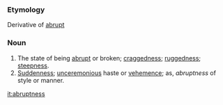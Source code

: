 ===Etymology===
Derivative of [[abrupt]]
===Noun===
#The state of being [[abrupt]] or broken; [[craggedness]]; [[ruggedness]]; [[steepness]].
#[[Suddenness]]; [[unceremonious]] haste or [[vehemence]]; as, ''abruptness'' of style or manner.

[[it:abruptness]]